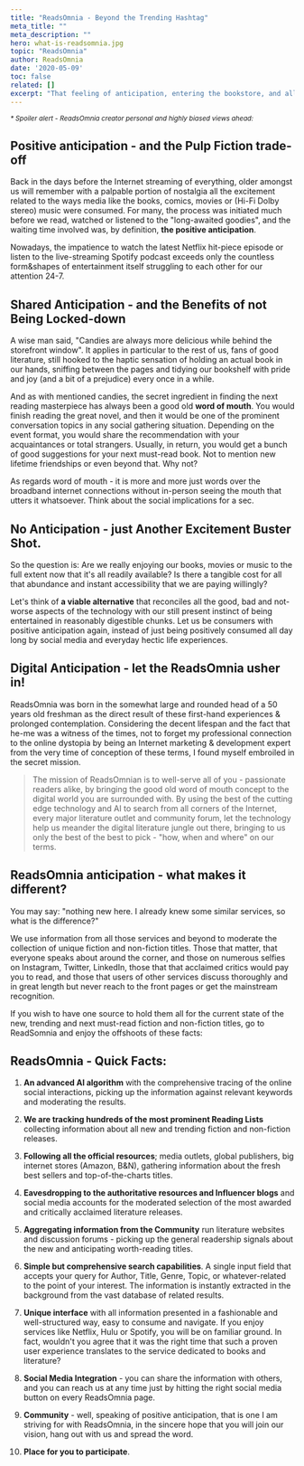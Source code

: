 ```yaml
---
title: "ReadsOmnia - Beyond the Trending Hashtag"
meta_title: ""
meta_description: ""
hero: what-is-readsomnia.jpg
topic: "ReadsOmnia"
author: ReadsOmnia
date: '2020-05-09'
toc: false
related: []
excerpt: "That feeling of anticipation, entering the bookstore, and all those colourful artworks, staring at you from the bookshelves craving for your attention. Welcome to ReadsOmnia › The Digital Anticipation."
---
```


<small><em>* Spoiler alert - ReadsOmnia creator personal and highly biased views ahead:</em></small>

## Positive anticipation - and the Pulp Fiction trade-off

Back in the days before the Internet streaming of everything, older amongst us will remember with a palpable portion of nostalgia all the excitement related to the ways media like the books, comics, movies or (Hi-Fi Dolby stereo) music were consumed. For many, the process was initiated much before we read, watched or listened to the "long-awaited goodies", and the waiting time involved was, by definition, **the positive anticipation**.

Nowadays, the impatience to watch the latest Netflix hit-piece episode or listen to the live-streaming Spotify podcast exceeds only the countless form&shapes of entertainment itself struggling to each other for our attention 24-7.

## Shared Anticipation - and the Benefits of not Being Locked-down

A wise man said, "Candies are always more delicious while behind the storefront window". It applies in particular to the rest of us, fans of good literature, still hooked to the haptic sensation of holding an actual book in our hands, sniffing between the pages and tidying our bookshelf with pride and joy (and a bit of a prejudice) every once in a while.

And as with mentioned candies, the secret ingredient in finding the next reading masterpiece has always been a good old **word of mouth**. You would finish reading the great novel, and then it would be one of the prominent conversation topics in any social gathering situation. Depending on the event format, you would share the recommendation with your acquaintances or total strangers. Usually, in return, you would get a bunch of good suggestions for your next must-read book. Not to mention new lifetime friendships or even beyond that. Why not?

As regards word of mouth - it is more and more just words over the broadband internet connections without in-person seeing the mouth that utters it whatsoever. Think about the social implications for a sec.

## No Anticipation - just Another Excitement Buster Shot.

So the question is: Are we really enjoying our books, movies or music to the full extent now that it's all readily available? Is there a tangible cost for all that abundance and instant accessibility that we are paying willingly?

Let's think of **a viable alternative** that reconciles all the good, bad and not-worse aspects of the technology with our still present instinct of being entertained in reasonably digestible chunks. Let us be consumers with positive anticipation again, instead of just being positively consumed all day long by social media and everyday hectic life experiences.

## Digital Anticipation - let the ReadsOmnia usher in!

ReadsOmnia was born in the somewhat large and rounded head of a 50 years old freshman as the direct result of these first-hand experiences & prolonged contemplation. Considering the decent lifespan and the fact that he-me was a witness of the times, not to forget my professional connection to the online dystopia by being an Internet marketing & development expert from the very time of conception of these terms, I found myself embroiled in the secret mission.

> The mission of ReadsOmnian is to well-serve all of you - passionate readers alike, by bringing the good old word of mouth concept to the digital world you are surrounded with. By using the best of the cutting edge technology and AI to search from all corners of the Internet, every major literature outlet and community forum, let the technology help us meander the digital literature jungle out there, bringing to us only the best of the best to pick - "how, when and where" on our terms.

## ReadsOmnia anticipation - what makes it different?

You may say: "nothing new here. I already knew some similar services, so what is the difference?"

We use information from all those services and beyond to moderate the collection of unique fiction and non-fiction titles. Those that matter, that everyone speaks about around the corner, and those on numerous selfies on Instagram, Twitter, LinkedIn, those that that acclaimed critics would pay you to read, and those that users of other services discuss thoroughly and in great length but never reach to the front pages or get the mainstream recognition.

If you wish to have one source to hold them all for the current state of the new, trending and next must-read fiction and non-fiction titles, go to ReadSomnia and enjoy the offshoots of these facts:

## ReadsOmnia - Quick Facts:

1. **An advanced AI algorithm** with the comprehensive tracing of the online social interactions, picking up the information against relevant keywords and moderating the results.

1. **We are tracking hundreds of the most prominent Reading Lists** collecting information about all new and trending fiction and non-fiction releases.

1. **Following all the official resources**; media outlets, global publishers, big internet stores (Amazon, B&N), gathering information about the fresh best sellers and top-of-the-charts titles.

1. **Eavesdropping to the authoritative resources and Influencer blogs** and social media accounts for the moderated selection of the most awarded and critically acclaimed literature releases.

1. **Aggregating information from the Community** run literature websites and discussion forums - picking up the general readership signals about the new and anticipating worth-reading titles.

1. **Simple but comprehensive search capabilities**. A single input field that accepts your query for Author, Title, Genre, Topic, or whatever-related to the point of your interest. The information is instantly extracted in the background from the vast database of related results.

1. **Unique interface** with all information presented in a fashionable and well-structured way, easy to consume and navigate. If you enjoy services like Netflix, Hulu or Spotify, you will be on familiar ground. In fact, wouldn't you agree that it was the right time that such a proven user experience translates to the service dedicated to books and literature?

1. **Social Media Integration** - you can share the information with others, and you can reach us at any time just by hitting the right social media button on every ReadsOmnia page.

1. **Community** - well, speaking of positive anticipation, that is one I am striving for with ReadsOmnia, in the sincere hope that you will join our vision, hang out with us and spread the word.

1. **Place for you to participate**.
